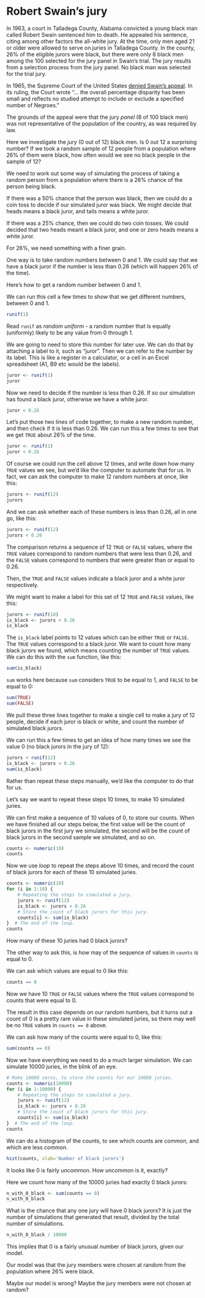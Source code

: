 # Robert Swain's jury

In 1963, a court in Talladega County, Alabama convicted a young black man
called Robert Swain sentenced him to death. He appealed his sentence, citing
among other factors the all-white jury. At the time, only men aged 21 or older
were allowed to serve on juries in Talladega County. In the county, 26% of the
eligible jurors were black, but there were only 8 black men among the 100
selected for the jury panel in Swain's trial.  The jury results from
a selection process from the jury panel. No black man was selected for the
trial jury.

In 1965, the Supreme Court of the United States [denied Swain's
appeal](https://en.wikipedia.org/wiki/Swain_v._Alabama). In its ruling, the
Court wrote "... the overall percentage disparity has been small and reflects
no studied attempt to include or exclude a specified number of Negroes."

The grounds of the appeal were that the jury *panel* (8 of 100 black men) was not representative of the population of the country, as was required by law.

Here we investigate the *jury* (0 out of 12) black men.  Is 0 out 12 a surprising number?   If we took a random sample of 12 people from a population where 26% of them were black, how often would we see no black people in the sample of 12?


We need to work out some way of simulating the process of taking a random
person from a population where there is a 26% chance of the person being
black.

If there was a 50% chance that the person was black, then we could do a coin toss to decide if our simulated juror was black. We might decide that heads means a black juror, and tails means a white juror.

If there was a 25% chance, then we could do two coin tosses.  We could decided that two heads meant a black juror, and one or zero heads means a white juror.

For 26%, we need something with a finer grain.

One way is to take random numbers between 0 and 1.  We could say that we have
a black juror if the number is less than 0.26 (which will happen 26% of the
time).

Here's how to get a random number between 0 and 1.

We can run this cell a few times to show that we get different numbers, between 0 and 1.

```r
runif(1)
```

Read `runif` as *random uniform* - a random number that is equally (uniformly)
likely to be any value from 0 through 1.

We are going to need to store this number for later use.  We can do that by attaching a label to it, such as "juror".  Then we can refer to the number by its label.  This is like a register in a calculator, or a cell in an Excel spreadsheet (A1, B9 etc would be the labels).

```r
juror <- runif(1)
juror
```

Now we need to decide if the number is less than 0.26.  If so our simulation
has found a black juror, otherwise we have a white juror.

```r
juror < 0.26
```

Let's put those two lines of code together, to make a new random number, and then check if it is less than 0.26.  We can run this a few times to see that we get `TRUE` about 26% of the time.

```r
juror <- runif(1)
juror < 0.26
```

Of course we could run the cell above 12 times, and write down how many `TRUE`
values we see, but we'd like the computer to automate that for us.  In fact, we
can ask the computer to make 12 random numbers at once, like this:

```r
jurors <- runif(12)
jurors
```

And we can ask whether each of these numbers is less than 0.26, all in one go, like this:

```r
jurors <- runif(12)
jurors < 0.26
```

The comparison returns a sequence of 12 `TRUE` or `FALSE` values, where the
`TRUE` values correspond to random numbers that were less than 0.26, and the
`FALSE` values correspond to numbers that were greater than or equal to 0.26.

Then, the `TRUE` and `FALSE` values indicate a black juror and a white juror respectively.

We might want to make a label for this set of 12 `TRUE` and `FALSE` values,
like this:

```r
jurors <- runif(10)
is_black <- jurors < 0.26
is_black
```

The `is_black` label points to 12 values which can be either `TRUE` or `FALSE`.  The `TRUE` values correspond to a black juror.  We want to count how many black jurors we found, which means counting the number of `TRUE` values.  We can do this with the `sum` function, like this:

```r
sum(is_black)
```

`sum` works here because `sum` considers `TRUE` to be equal to 1, and `FALSE` to be equal to 0:

```r
sum(TRUE)
sum(FALSE)
```

We pull these three lines together to make a single cell to make a jury of 12
people, decide if each juror is black or white, and count the number of
simulated black jurors.

We can run this a few times to get an idea of how many times we see the value 0 (no black jurors in the jury of 12):

```r
jurors < runif(12)
is_black <- jurors < 0.26
sum(is_black)
```

Rather than repeat these steps manually, we'd like the computer to do that for
us.

Let's say we want to repeat these steps 10 times, to make 10 simulated juries.

We can first make a sequence of 10 values of 0, to store our counts.  When we
have finished all our steps below, the first value will be the count of black
jurors in the first jury we simulated, the second will be the count of black
jurors in the second sample we simulated, and so on.

```r
counts <- numeric(10)
counts
```

Now we use *loop* to repeat the steps above 10 times, and record the count of
black jurors for each of these 10 simulated juries.

```r
counts <- numeric(10)
for (i in 1:10) {
    # Repeating the steps to simulated a jury.
    jurors <- runif(12)
    is_black <- jurors < 0.26
    # Store the count of black jurors for this jury.
    counts[i] <- sum(is_black)
}  # The end of the loop.
counts
```

How many of these 10 juries had 0 black jurors?

The other way to ask this, is how may of the sequence of values in `counts` is
equal to 0.

We can ask which values are equal to 0 like this:

```r
counts == 0
```

Now we have 10 `TRUE` or `FALSE` values where the `TRUE` values correspond to
counts that were equal to 0.

The result in this case depends on our random numbers, but it turns out a count
of 0 is a pretty rare value in these simulated juries, so there may well be no
`TRUE` values in `counts == 0` above.

We can ask how many of the counts were equal to 0, like this:

```r
sum(counts == 0)
```

Now we have everything we need to do a much larger simulation.  We can simulate
10000 juries, in the blink of an eye.

```r
# Make 10000 zeros, to store the counts for our 10000 juries.
counts <- numeric(10000)
for (i in 1:10000) {
    # Repeating the steps to simulated a jury.
    jurors <- runif(12)
    is_black <- jurors < 0.26
    # Store the count of black jurors for this jury.
    counts[i] <- sum(is_black)
}  # The end of the loop.
counts
```

We can do a histogram of the counts, to see which counts are common, and which are less common.

```r
hist(counts, xlab='Number of black jurors')
```

It looks like 0 is fairly uncommon.   How uncommon is it, exactly?

Here we count how many of the 10000 juries had exactly 0 black jurors:

```r
n_with_0_black <- sum(counts == 0)
n_with_0_black
```

What is the chance that any one jury will have 0 black jurors?  It is just the
number of simulations that generated that result, divided by the total number
of simulations.

```r
n_with_0_black / 10000
```

This implies that 0 is a fairly unusual number of black jurors, given our
model.

Our model was that the jury members were chosen at random from the population
where 26% were black.

Maybe our model is wrong?  Maybe the jury members were not chosen at random?
